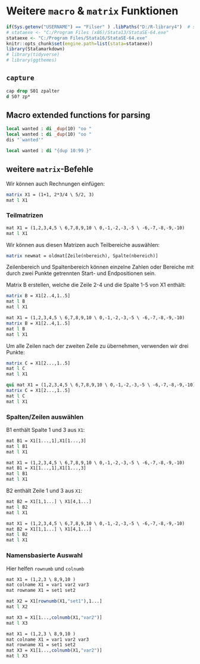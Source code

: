 # Weitere `macro` & `matrix` Funktionen {#misc}

```r
if(Sys.getenv("USERNAME") == "Filser" ) .libPaths("D:/R-library4")  # set library
# stataexe <- "C:/Program Files (x86)/Stata13/StataSE-64.exe"
stataexe <- "C:/Program Files/Stata16/StataSE-64.exe"
knitr::opts_chunk$set(engine.path=list(stata=stataexe))
library(Statamarkdown)
# library(tidyverse)
# library(ggthemes)
```



## `capture`

```stata
cap drop S01 zpalter
d S0? zp*
```

## Macro extended functions for parsing


```stata
local wanted : di _dup(10) "oo "
local wanted : di _dup(10) "oo "
dis "`wanted'"

local wanted : di "{dup 10:99 }"
```


<!-- `pmacro` Seite 12: -->

<!-- ```{stata, eval= F} -->
<!-- word count string -->
<!-- ``` -->
<!-- returns the number of tokens in string. A token is a word (characters separated by spaces) or set of words enclosed in quotes. Do not enclose string in double quotes because word count will return 1. -->


<!-- ```{stata, eval= F} -->
<!-- word # of string -->
<!-- ``` -->
<!-- returns the #th token of string. Do not enclose string in double quotes. -->

<!-- ```{stata, eval= F} -->
<!-- piece #1 #2 of "string" , nobreak -->
<!-- ``` -->
<!-- returns a piece of string. This macro extended function provides a smart method of breaking a string into pieces of roughly the specified length. #1 specifies which piece to obtain. #2 specifies the maximum length of each piece. Each piece is built trying to fill to the maximum length without -->
<!-- breaking in the middle of a word. However, when a word is longer than #2, the word will be split unless nobreak is specified. nobreak specifies that words not be broken, even if that would result in a string longer than #2 characters. Compound double quotes may be used around string and must be used when string itself might -->
<!-- contain double quotes. -->

<!-- ```{stata, eval = F} -->
<!-- length {local|global} macname -->
<!-- ``` -->

<!-- Länge eines von `macname` in Characters. -->

<!-- ```{stata, eval = F} -->
<!-- subinstr local mname "from" "to" -->
<!-- ``` -->
<!-- returns the contents of mname, with the first occurrence of “from” changed to “to”. -->


<!-- ```{stata, eval = F} -->
<!-- subinstr local mname "from" "to", all -->
<!-- ``` -->
<!-- does the same thing but changes all occurrences of “from” to “to”. -->

<!-- ```{stata, eval = F} -->
<!-- subinstr local mname "from" "to", word -->
<!-- ``` -->
<!-- returns the contents of mname, with the first occurrence of the word “from” changed to “to”. A word is defined as a space-separated token or a token at the beginning or end of the string. -->


<!-- ```{stata, eval = F} -->
<!-- subinstr local mname "from" "to", all word -->
<!-- ``` -->
<!-- does the same thing but changes all occurrences of the word “from” to “to”. -->

<!-- ```{stata, eval = F} -->
<!-- subinstr global mname : : : -->
<!-- ``` -->
<!-- is the same as the above, but obtains the original string from the global macro $mname rather than from the local macro mname. -->


<!-- ```{stata, eval = F} -->
<!-- subinstr : : : global mname : : : , : : : count(fglobal j localg mname2) -->
<!-- ``` -->
<!-- in addition to the usual, places a count of the number of substitutions in the specified global or in local macro mname2. -->

## weitere `matrix`-Befehle

Wir können auch Rechnungen einfügen:
```stata
matrix X1 = (1+1, 2*3/4 \ 5/2, 3)
mat l X1 
```

### Teilmatrizen

```stata
mat X1 = (1,2,3,4,5 \ 6,7,8,9,10 \ 0,-1,-2,-3,-5 \ -6,-7,-8,-9,-10)
mat l X1
```


Wir können aus diesen Matrizen auch Teilbereiche auswählen:
```stata
matrix newmat = oldmat[Zeile(nbereich), Spalte(nbereich)]
```
Zeilenbereich und Spaltenbereich können einzelne Zahlen oder Bereiche mit durch zwei Punkte getrennten Start- und Endpositionen sein.

Matrix B erstellen, welche die Zeile 2-4 und die Spalte 1-5 von X1 enthält:
```stata
matrix B = X1[2..4,1..5]
mat l B
mat l X1
```
```stata
mat X1 = (1,2,3,4,5 \ 6,7,8,9,10 \ 0,-1,-2,-3,-5 \ -6,-7,-8,-9,-10)
matrix B = X1[2..4,1..5]
mat l B
mat l X1
```

Um alle Zeilen nach der zweiten Zeile zu übernehmen, verwenden wir drei Punkte:
```stata
matrix C = X1[2...,1..5]
mat l C
mat l X1
```

```stata
qui mat X1 = (1,2,3,4,5 \ 6,7,8,9,10 \ 0,-1,-2,-3,-5 \ -6,-7,-8,-9,-10)
matrix C = X1[2...,1..5]
mat l C
mat l X1
```

### Spalten/Zeilen auswählen

B1 enthält Spalte 1 und 3 aus `X1`:
```stata
mat B1 = X1[1...,1],X1[1...,3]
mat l B1
mat l X1
```

```stata
mat X1 = (1,2,3,4,5 \ 6,7,8,9,10 \ 0,-1,-2,-3,-5 \ -6,-7,-8,-9,-10)
mat B1 = X1[1...,1],X1[1...,3]
mat l B1
mat l X1
```

B2 enthält Zeile 1 und 3 aus `X1`:
```stata
mat B2 = X1[1,1...] \ X1[4,1...]
mat l B2
mat l X1
```

```stata
mat X1 = (1,2,3,4,5 \ 6,7,8,9,10 \ 0,-1,-2,-3,-5 \ -6,-7,-8,-9,-10)
mat B2 = X1[1,1...] \ X1[4,1...]
mat l B2
mat l X1
```

<!-- * https://thedatamonkey.blogspot.com/2011/01/stata-matrices.html -->
### Namensbasierte Auswahl {#crnumb}

Hier helfen `rownumb` und `colnumb`

```stata
mat X1 = (1,2,3 \ 8,9,10 )
mat colname X1 = var1 var2 var3
mat rowname X1 = set1 set2

mat X2 = X1[rownumb(X1,"set1"),1...]
mat l X2
```


```stata
mat X3 = X1[1...,colnumb(X1,"var2")]
mat l X3
```


```stata
mat X1 = (1,2,3 \ 8,9,10 )
mat colname X1 = var1 var2 var3
mat rowname X1 = set1 set2
mat X3 = X1[1...,colnumb(X1,"var2")]
mat l X3
```



